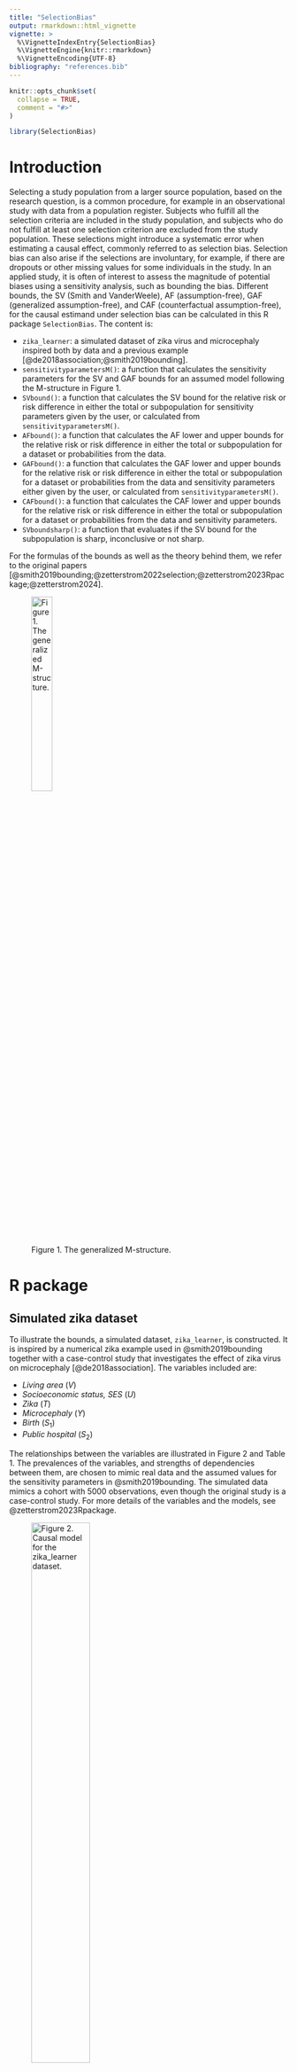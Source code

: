 ```yaml
---
title: "SelectionBias"
output: rmarkdown::html_vignette
vignette: >
  %\VignetteIndexEntry{SelectionBias}
  %\VignetteEngine{knitr::rmarkdown}
  %\VignetteEncoding{UTF-8}
bibliography: "references.bib"
---
```


```r
knitr::opts_chunk$set(
  collapse = TRUE,
  comment = "#>"
)
```

```r
library(SelectionBias)
```

# Introduction

Selecting a study population from a larger source population, based on the
research question, is a common procedure, for example in an observational study
with data from a population register. Subjects who fulfill all the selection
criteria are included in the study population, and subjects who do not fulfill
at least one selection criterion are excluded from the study population. These
selections might introduce a systematic error when estimating a causal effect,
commonly referred to as selection bias. Selection bias can also arise if the
selections are involuntary, for example, if there are dropouts or other missing
values for some individuals in the study. In an applied study, it is often of
interest to assess the magnitude of potential biases using a sensitivity
analysis, such as bounding the bias. Different bounds, the SV (Smith and
VanderWeele), AF (assumption-free), GAF (generalized assumption-free), and CAF 
(counterfactual assumption-free), for the causal estimand under selection bias
can be calculated in this R package `SelectionBias`. The content is:

* `zika_learner`: a simulated dataset of zika virus and microcephaly inspired
both by data and a previous example [@de2018association;@smith2019bounding]. 
* `sensitivityparametersM()`: a function that calculates the sensitivity
parameters for the SV and GAF bounds for an assumed model following the
M-structure in Figure 1. 
* `SVbound()`: a function that calculates the SV bound for the relative risk or
risk difference in either the total or subpopulation for sensitivity parameters
given by the user, or calculated from `sensitivityparametersM()`.
* `AFbound()`: a function that calculates the AF lower and upper bounds for the
relative risk or risk difference in either the total or subpopulation for a
dataset or probabilities from the data.
* `GAFbound()`: a function that calculates the GAF lower and upper bounds for
the relative risk or risk difference in either the total or subpopulation for a
dataset or probabilities from the data and sensitivity parameters either given
by the user, or calculated from `sensitivityparametersM()`.
* `CAFbound()`: a function that calculates the CAF lower and upper bounds for
the relative risk or risk difference in either the total or subpopulation for a
dataset or probabilities from the data and sensitivity parameters.
* `SVboundsharp()`: a function that evaluates if the SV bound for the
subpopulation is sharp, inconclusive or not sharp.

For the formulas of the bounds as well as the theory behind them, we refer to
the original papers [@smith2019bounding;@zetterstrom2022selection;@zetterstrom2023Rpackage;@zetterstrom2024].

![Figure 1. The generalized M-structure.](Figures/genM.png){width=30%}


# R package

## Simulated zika dataset

To illustrate the bounds, a simulated dataset, `zika_learner`, is constructed.
It is inspired by a numerical zika example used in @smith2019bounding together
with a case-control study that investigates the effect of zika virus on
microcephaly [@de2018association]. The variables included are: 

* *Living area* $(V)$
* *Socioeconomic status, SES* $(U)$
* *Zika* $(T)$
* *Microcephaly* $(Y)$
* *Birth* $(S_1)$
* *Public hospital* $(S_2)$

The relationships between the variables are illustrated in Figure 2 and Table 1.
The prevalences of the variables, and strengths of dependencies between them,
are chosen to mimic real data and the assumed values for the sensitivity
parameters in @smith2019bounding. The simulated data mimics a cohort with 5000
observations, even though the original study is a case-control study. For more
details of the variables and the models, see @zetterstrom2023Rpackage.

![Figure 2. Causal model for the `zika_learner` dataset.](Figures/zikaDag.png){width=50%}

The causal dependencies are generated by the logit models described in Table 3. 

Table: Table 1. Data generating process for the dataset `zika_learner`. Models
generating causal dependencies are logistic, $g(X'\theta)$, for predictor
variable $X$ and model parameter $\theta$.

| Model                                 | Coefficients ($\theta$)/Proportions | Function argument    |
| :-----------------------------------: | :---------------------------------: | -------------------: |
| $P(V=1)$                              | $0.85$                              | `Vval`               |
| $P(U=1)$                              | $0.50$                              | `Uval`               |
| $P(T=1|V)=g(V'\theta_T)$              | $(-6.20,1.75)$                      | `Tcoef`              |
| $P(Y=1|T,U)=g[(T,U)'\theta_{Y}]$      | $(-5.20,5.00,-1.00)$                | `Ycoef`              |
| $P(S_1=1|T,U)=g[(V,U,T)'\theta_{S1}]$ | $(1.20,0.00,2.00,-4.00)$            | `Scoef`              |
| $P(S_2=1|T,U)=g[(V,U,T)'\theta_{S1}]$ | $(2.20,0.50,-2.75,0.00)$            | `Scoef`              |

The data was generated in `R`, version 4.2.0, using the package `arm`,
version 1.13-1, with the following code:

```r
# Seed.
set.seed(158118)

# Number of observations.
nObs = 5000

# The unmeasured variable, living area (V).
urban = rbinom(nObs, 1, 0.85)

# The treatment variable, zika.
zika_prob = arm::invlogit(-6.2 + 1.75 * urban)
zika = rbinom(nObs, 1, zika_prob)

# The unmeasured variable, SES (U).
SES = rbinom(nObs, 1, 0.5)

# The outcome variable, microcephaly.
mic_ceph_prob = arm::invlogit(-5.2 + 5 * zika - 1 * SES)
mic_ceph = rbinom(nObs, 1, mic_ceph_prob)

# The first selection variable, birth.
birth_prob = arm::invlogit(1.2 - 4 * zika + 2 * SES)
birth = rbinom(nObs, 1, birth_prob)

# The second selection variable, hospital.
hospital_prob = arm::invlogit(2.2 + 0.5 * urban - 2.75 * SES)
hospital = rbinom(nObs, 1, hospital_prob)

# The selection indicator.
sel_ind = birth * hospital
```
The resulting proportions of the `zika_learner` data, for the total dataset, the
subset with $S_1=1$ and the subset with $S_1=S_2=1$ are seen in Tables 2-4.

```r
zika_learner2 = zika_learner

zika_learner2$zika = ifelse(zika_learner2$zika==1, "Zika infected", "Not zika infected")

table1::label(zika_learner2$mic_ceph) = "Microcephaly"
table1::label(zika_learner2$urban) = "Living area"
table1::label(zika_learner2$SES) = "SES"

my.render.cont <- function(x) {
  with(table1::stats.apply.rounding(table1::stats.default(x), digits=3, rounding.fn = table1::round_pad), c("",
                                                           "Mean "=sprintf("%s", MEAN)))
}

table1::table1(~ mic_ceph + urban + SES | zika, data=zika_learner2, render.continuous = my.render.cont,
           caption = "Table 2. Proportions for the simulated dataset, by treatment status and overall.")

zika_learner2 = subset(zika_learner2,zika_learner2$birth!=0)

table1::label(zika_learner2$mic_ceph) = "Microcephaly"
table1::label(zika_learner2$urban) = "Living area"
table1::label(zika_learner2$SES) = "SES"

table1::table1(~ mic_ceph + urban + SES | zika, data=zika_learner2, render.continuous = my.render.cont,
       caption = "Table 3. Proportions for the simulated dataset, by treatment status and overall, after the first selection.")

zika_learner2 = subset(zika_learner2,zika_learner2$sel_ind!=0)

table1::label(zika_learner2$mic_ceph) = "Microcephaly"
table1::label(zika_learner2$urban) = "Living area"
table1::label(zika_learner2$SES) = "SES"

table1::table1(~ mic_ceph + urban + SES | zika, data=zika_learner2, render.continuous = my.render.cont,
       caption = "Table 4. Proportions for the simulated dataset, by treatment status and overall, after both selections.")
```
The dataset and data generating process (DGP) can be used to test the functions
in `SelectionBias`.


## `sensitivityparametersM()`

The sensitivity parameters for the SV and GAF bounds are calculated for the 
generalized M-structure, illustrated in Figure 1. The sensitivity parameters are 
only calculated for an assumed model structure, since they depend on the 
unobserved variable, *U*. However, the observed probabilities of the outcome, 
$P(Y=1|T=t,I_S=1)$, $t=0,1$, are inputs as they are used to check if the causal 
estimand for the assumed DGP is greater or smaller than the observational 
estimand since the SV bound only is defined when the causal estimand is smaller 
than the observational estimand. If not, the treatment variable must be recoded. 
This is not an issue for the GAF bound since both a lower and upper bound is 
available. The code and the output are:
```r
# SV bound
sensitivityparametersM(whichEst = "RR_tot",
                   whichBound = "SV",
                   Vval = matrix(c(1, 0, 0.85, 0.15), ncol = 2),
                   Uval = matrix(c(1, 0, 0.5, 0.5), ncol = 2),
                   Tcoef = c(-6.2, 1.75),
                   Ycoef = c(-5.2, 5.0, -1.0),
                   Scoef = matrix(c(1.2, 2.2, 0.0, 0.5,
                                    2.0, -2.75, -4.0, 0.0),
                                  ncol = 4),
                   Mmodel = "L",
                   pY1_T1_S1 = 0.286,
                   pY1_T0_S1 = 0.004)

# GAF bound
sensitivityparametersM(whichEst = "RR_tot",
                   whichBound = "GAF",
                   Vval = matrix(c(1, 0, 0.85, 0.15), ncol = 2),
                   Uval = matrix(c(1, 0, 0.5, 0.5), ncol = 2),
                   Tcoef = c(-6.2, 1.75),
                   Ycoef = c(-5.2, 5.0, -1.0),
                   Scoef = matrix(c(1.2, 2.2, 0.0, 0.5,
                                    2.0, -2.75, -4.0, 0.0),
                                  ncol = 4),
                   Mmodel = "L",
                   pY1_T1_S1 = 0.286,
                   pY1_T0_S1 = 0.004)
```
The first argument is `whichEst`, where the user inputs the causal estimand of
interest. It must be one of the four `"RR_tot"`, `"RD_tot"`, `"RR_sub"` or 
`"RD_sub"`. The second argument is `whichBound`, where the user inputs the bound
they want to use, either `"SV"` or `"GAF"`. Third, the argument `Vval` takes the
matrix for *V* as input. The first column contains the values that *V* can take,
and the second column contains the corresponding probabilities. In this example,
*V* is binary, so the first two elements in the matrix are 1 and 0. However, any
discrete *V* can be used. An approximation of a continuous *V* can be used, if
it is discretized. The fourth argument is `Uval`, which takes the matrix for *U*
as input. The matrix *U* has a similar structure as *V*. The fifth argument is
`Tcoef`, containing the coefficients used in the model for *T*. The first entry
in `Tcoef` is the intercept of the model, and the second the slope for *V*. The
sixth argument is `Ycoef`, containing the coefficient vector for the outcome
model, where the first entry is the intercept, the second the slope coefficient
for *T* and third is the slope coefficient for *U*. The seventh argument is
`Scoef`. `Scoef` is the coefficient matrix for the selection variables. The
number of rows is equal to the number of selection variables, and the number of
columns is equal to four. The columns represent the intercept, and slope
coefficients for *V*, *U* and *T*, respectively. A summary of the code notation
is seen in the last column of Table 3. The eighth argument is `Mmodel`, which
indicates whether the models in the M-structure are probit (`Mmodel = "P"`) or
logit (`Mmodel = "L"`). The ninth and tenth arguments are `pY1_T1_S1` and
`pY1_T0_S1`. They are the observed probabilities $P(Y=1|T=1,I_S=1)$ and
$P(Y=1|T=0,I_S=1)$. The output is the sensitivity parameters for the chosen 
bound and, for the SV bound, an indicator stating if the bias is negative and 
the coding for the treatment has been reversed.

In the zika example, the estimand of interest is the relative risk in the
total population, `whichEst = "RR_tot"`, the DGP is found in Table 1, logistic
models are used in the DGP and the probabilities are found in Table 4. For the
SV bound, the output is $RR_{UY|T=1}=2.71$, $RR_{UY|T=0}=1.94$, 
$RR_{SU|T=1}=1.80$, and $RR_{SU|T=0}=2.00$, which gives $BF_1=1.39$ and 
$BF_0=1.32$, and the treatment coding is reversed. For the GAF bound, the output
is $M_T=0.4502$ and $m_T=0.002$.

## `SVbound()`

The SV bound can be calculated using the function `SVbound()`. The first
argument is `whichEst`, indicating the causal estimand of interest (`"RR_tot"`,
`"RD_tot"`, `"RR_sub"` or `"RD_sub"`). The second and third arguments are the
observed conditional probabilities $P(Y=1|T=1,I_S=1)$ and $P(Y=1|T=0,I_S=1)$, 
which are needed to calculate bounds for the causal estimands and not the 
selection bias itself. The subsequent arguments are the sensitivity parameters
provided by the user. The default value for all sensitivity parameters are
`NULL`, and the user must then specify numeric values on the sensitivity
parameters that are necessary for the bound for the chosen estimand. The 
sensitivity parameters can either be calculated using the function
`sensitivityparametersM()`, or found elsewhere. For sensitivity parameters found
elsewhere, `SVbound()` is not restricted to the generalized M-structure. 
However, the necessary assumptions for the SV bound must still be fulfilled
[@smith2019bounding]. The output is the SV bound. The code and output are:
```r
SVbound(whichEst = "RR_tot",
        pY1_T1_S1 = 0.004,
        pY1_T0_S1 = 0.286,
        RR_UY_T1 = 2.71,
        RR_UY_T0 = 1.94,
        RR_SU_T1 = 1.80,
        RR_SU_T0 = 2.00)
```
As before in the zika example, the causal estimand is the relative risk in the
subpopulation, `whichEst = "RR_tot"`. The sensitivity parameters are
$RR_{UY|T=1}=2.71$, $RR_{UY|T=0}=1.94$, $RR_{SU|T=1}=1.80$, and 
$RR_{SU|T=0}=2.00$, calculated above in `sensitivityparametersM()`, which gives 
an SV bound equal to 0.01. If the causal estimand is underestimated, the 
recoding of the treatment must be done manually.


## `SVboundsharp()`

The sharpness of an SV bound can be evaluated using `SVboundsharp()` 
[@zetterstrom2023Rpackage]. However, it is only bounds for the relative risk in 
the subpopulation that can be sharp. The first argument, `BF_U`, is the value of 
$BF_U$ which can be calculated using `sensitivityparametersM`. The second 
argument, `pY1_T0_S1`, is the probability $P(Y=1|T=0,I_S=1)$. The output is a 
string stating whether the SV bound is sharp or inconclusive. The code and 
output are:
```r
SVboundsharp(BF_U = 1.56,
             pY1_T0_S1 = 0.27)
```
We are actually interested in bounds for the relative risk in the total 
population in the zika example but to demonstrate the function we check if the 
bound for the relative risk in the subpopulation is sharp. Thus, $BF_U=1.56$ 
and $P(Y=1|T=0,I_S=1)=0.27$ (calculated from `sensitivityparametersM()` and the
`zika_learner`). Note that if the causal estimand is underestimated, the 
recoding of the treatment has to be done manually. In this setting, the SV bound 
is sharp. As before, the bias is negative, and we have reversed the coding of 
the treatment.


## `AFbound()`

The AF bound is calculated using the function `AFbound()`. The first argument is
the causal estimand of interest (`"RR_tot"`, `"RD_tot"`, `"RR_sub"` or
`"RD_sub"`). The second argument is `outcome`, where the user inputs either the
observed numeric vector with the outcome variable or a vector with the
conditional outcome probabilities, $P(Y=1|T=1,I_S=1)$ and $P(Y=1|T=0,I_S=1)$.
The third argument is `treatment`, where the user inputs either the observed
numeric vector with the treatment variable or a vector with the conditional 
treatment probabilities, $P(T=1|I_S=1)$ and $P(T=0|I_S=1)$. The fourth argument
is `selection` where the user can either input the observed selection vector
or the selection probability. Its default value is `NULL` since it is only 
required when the causal estimands in the total population are of interest. If 
the subpopulation is of interest and `selection = NULL`, the outcome and
treatment vectors must only include the selected subjects. The output is the 
lower and upper AF bounds. The code and output are:
```r
attach(zika_learner)

AFbound(whichEst = "RR_tot",
        outcome = mic_ceph[sel_ind == 1],
        treatment = zika[sel_ind == 1],
        selection = mean(sel_ind))
```
Similar to before, `whichEst = "RR_tot"`. Furthermore, the outcome and treatment
variables are microcephaly and zika. The selection probability is specified 
since the other variables are restricted to those subjects with $I_S=1$. The 
output is the lower and upper AF bounds, which are 0 and 454.09 in the zika example.

If the raw data is not available, one can input the conditional probabilities
instead. In this example, these probabilities are:
```r
AFbound(whichEst = "RR_tot",
        outcome = c(0.286, 0.004),
        treatment = c(0.002, 0.998),
        selection = mean(sel_ind))
```
The difference in these two examples comes from rounding errors. Note that the
treatment does not need to be recoded since there is both a lower and upper
bound. Please have this in mind when comparing the bounds to the SV bound.


## `GAFbound()`

The GAF bound is calculated using the function `GAFbound()`. The first argument
is the causal estimand of interest (`"RR_tot"`, `"RD_tot"`, `"RR_sub"` or
`"RD_sub"`). The second and third arguments are `M` and `m` which are the two
sensitivity parameters for the GAF bound. The sensitivity parameters can either
be calculated using `sensitivityparametersM()`, or found elsewhere.
For sensitivity parameters found elsewhere, `GAFbound()` is not restricted to 
the generalized M-structure. However, the necessary assumptions for the GAF 
bound must still be fulfilled [@zetterstrom2024]. The fourth argument is 
`outcome`, where the user inputs either the observed numeric vector with the 
outcome variable or a vector with the conditional outcome probabilities, 
$P(Y=1|T=1,I_S=1)$ and $P(Y=1|T=0,I_S=1)$. The fifth argument is `treatment`, 
where the user inputs either the observed numeric vector with the treatment 
variable or a vector with the conditional treatment probabilities, 
$P(T=1|I_S=1)$ and $P(T=0|I_S=1)$. The sixth argument is `selection` where the 
user can either input the observed selection vector or selection probability. 
Its default value is `NULL` since it is only required when the causal estimands 
in the total population are of interest. If the subpopulation is of interest and 
`selection = NULL`, the outcome and treatment vectors must only include the 
selected subjects. The output is the lower and upper GAF bounds. The code and 
output are:
```r
GAFbound(whichEst = "RR_tot",
         M = 0.4502,
         m = 0.002, 
         outcome = mic_ceph[sel_ind == 1],
         treatment = zika[sel_ind == 1],
         selection = mean(sel_ind))
```
Similar to before, `whichEst = "RR_tot"`. The sensitivity parameters are the 
output from `sensitivityparametersM()`. Furthermore, the outcome and treatment
variables are microcephaly and zika. The selection probability is specified 
since the other variables are restricted to those subjects with $I_S=1$. The 
output is the lower and upper GAF bounds, which are 0.01 and 147.42 in the 
zika example.

If the raw data is not available, one can input the conditional probabilities
instead, similar to the AF bound. Note that the treatment does not need to be
recoded since there is both a lower and upper bound. Please have this in mind
when comparing the bounds to the SV bound.


## `CAFbound()`

The CAF bound is calculated using the function `CAFbound()`. The first argument
is the causal estimand of interest (`"RR_tot"`, `"RD_tot"`, `"RR_sub"` or
`"RD_sub"`). The second and third arguments are `M` and `m` which are the two
sensitivity parameters for the CAF bound. The fourth argument is `outcome`,
where the user inputs either the observed numeric vector with the outcome
variable or a vector with the conditional outcome probabilities,
$P(Y=1|T=1,I_S=1)$ and $P(Y=1|T=0,I_S=1)$. The fifth argument is `treatment`,
where the user inputs either the observed numeric vector with the treatment
variable or a vector with the conditional treatment probabilities, 
$P(T=1|I_S=1)$ and $P(T=0|I_S=1)$. The sixth argument is `selection` where the
user can either input the observed selection vector or selection probability.
Its default value is `NULL` since it is only required when the causal estimands
in the total population are of interest. If the subpopulation is of interest and
`selection = NULL`, the outcome and treatment vectors must only include the
selected subjects. The output is the lower and upper CAF bounds. The code and
output are:
```r
CAFbound(whichEst = "RR_tot",
         M = 0.3,
         m = 0.005, 
         outcome = c(0.286, 0.004),
         treatment = c(0.002, 0.998),
         selection = mean(sel_ind))
```
Similar to before, `whichEst = "RR_tot"`. The sensitivity parameters are chosen 
by the user. Furthermore, the outcome and treatment variables are microcephaly 
and zika. The selection probability is specified since other variables are 
restricted to those subjects with $I_S=1$. The output is the lower and upper 
CAF bounds, which are 0.04 and 67.78 in the zika example.

If the raw data is not available, one can input the conditional probabilities
instead, similar to the AF and GAF bounds. Note that the treatment does not need
to be recoded since there is both a lower and upper bound. Please have this in
mind when comparing the bounds to the SV bound.


# References
